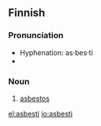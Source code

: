 ==Finnish==
{{wikipedia|lang=fi}}

===Pronunciation===
* Hyphenation: as·bes·ti
* {{IPA|/ˈɑsbesti/|lang=fi}}

===Noun===
{{fi-noun|asbest|type=tuoli}}

# {{mineral|lang=fi}} [[asbestos]]

[[el:asbesti]]
[[io:asbesti]]